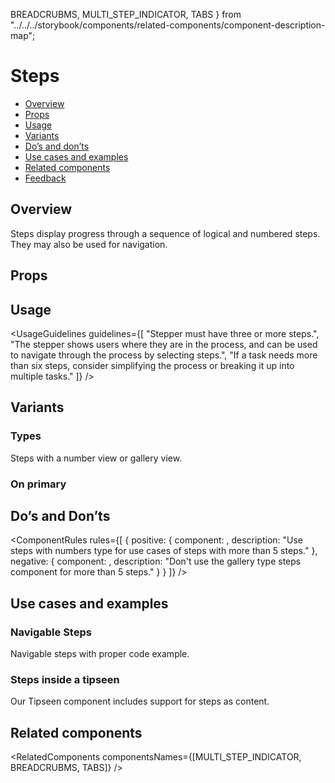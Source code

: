   BREADCRUBMS,
  MULTI_STEP_INDICATOR,
  TABS
} from "../../../storybook/components/related-components/component-description-map";

<Meta of={StepsStories} />

# Steps

- [Overview](#overview)
- [Props](#props)
- [Usage](#usage)
- [Variants](#variants)
- [Do’s and don’ts](#dos-and-donts)
- [Use cases and examples](#use-cases-and-examples)
- [Related components](#related-components)
- [Feedback](#feedback)

## Overview

Steps display progress through a sequence of logical and numbered steps. They may also be used for navigation.

<Canvas>
  <Story of={StepsStories.Overview} />
</Canvas>

## Props

<PropsTable />

## Usage

<UsageGuidelines
  guidelines={[
    "Stepper must have three or more steps.",
    "The stepper shows users where they are in the process, and can be used to navigate through the process by selecting steps.",
    "If a task needs more than six steps, consider simplifying the process or breaking it up into multiple tasks."
  ]}
/>

## Variants

### Types

Steps with a number view or gallery view.

<Canvas>
  <Story of={StepsStories.Types} />
</Canvas>

### On primary

<Canvas>
  <Story of={StepsStories.OnPrimary} />
</Canvas>

## Do’s and Don’ts

<ComponentRules
  rules={[
    {
      positive: {
        component: <StepsNumbersDoTemplate />,
        description: "Use steps with numbers type for use cases of steps with more than 5 steps."
      },
      negative: {
        component: <StepsGalleryDontTemplate />,
        description: "Don't use the gallery type steps component for more than 5 steps."
      }
    }
  ]}
/>

## Use cases and examples

### Navigable Steps

Navigable steps with proper code example.

<Canvas>
  <Story of={StepsStories.NavigableSteps} />
</Canvas>

### Steps inside a tipseen

Our Tipseen component includes support for steps as content.

<Canvas>
  <Story of={StepsStories.StepsInsideATipseen} />
</Canvas>

## Related components

<RelatedComponents componentsNames={[MULTI_STEP_INDICATOR, BREADCRUBMS, TABS]} />
